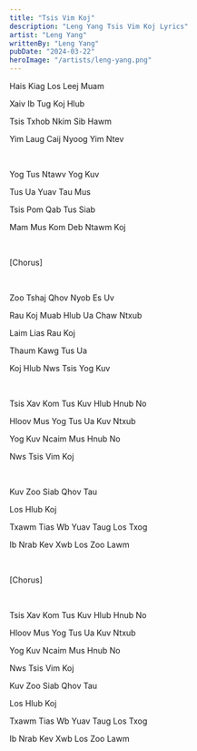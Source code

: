 ```yaml
---
title: "Tsis Vim Koj"
description: "Leng Yang Tsis Vim Koj Lyrics"
artist: "Leng Yang"
writtenBy: "Leng Yang"
pubDate: "2024-03-22"
heroImage: "/artists/leng-yang.png"
---
```


Hais Kiag Los Leej Muam

Xaiv Ib Tug Koj Hlub

Tsis Txhob Nkim Sib Hawm

Yim Laug Caij Nyoog Yim Ntev

<br />

Yog Tus Ntawv Yog Kuv

Tus Ua Yuav Tau Mus

Tsis Pom Qab Tus Siab

Mam Mus Kom Deb Ntawm Koj

<br />

[Chorus]

<br />

Zoo Tshaj Qhov Nyob Es Uv

Rau Koj Muab Hlub Ua Chaw Ntxub

Laim Lias Rau Koj

Thaum Kawg Tus Ua

Koj Hlub Nws Tsis Yog Kuv

<br />

Tsis Xav Kom Tus Kuv Hlub Hnub No

Hloov Mus Yog Tus Ua Kuv Ntxub

Yog Kuv Ncaim Mus Hnub No

Nws Tsis Vim Koj

<br />

Kuv Zoo Siab Qhov Tau

Los Hlub Koj

Txawm Tias Wb Yuav Taug Los Txog

Ib Nrab Kev Xwb Los Zoo Lawm

<br />

[Chorus]

<br />

Tsis Xav Kom Tus Kuv Hlub Hnub No

Hloov Mus Yog Tus Ua Kuv Ntxub

Yog Kuv Ncaim Mus Hnub No

Nws Tsis Vim Koj

Kuv Zoo Siab Qhov Tau

Los Hlub Koj

Txawm Tias Wb Yuav Taug Los Txog

Ib Nrab Kev Xwb Los Zoo Lawm
